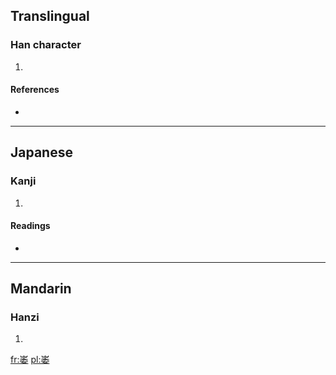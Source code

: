 ==Translingual==

===Han character===
{{Han char|rn=46|rad=山|as=08|sn=11|four=2240<sub>4</sub>|canj=山竹木女 (UHDV)}}

# {{defn|Han|sort=山08}}

====References====
* {{Han ref|kx=0314.330|dkj=08205|dj=0615.190|hdz=10780.120|uh=5D23|ud=23843|bh=D542|bd=54594}}

----

==Japanese==

===Kanji===
{{ja-kanji|grade=|rs=山08}}

# {{defn|lang=ja|sort=山08}}

====Readings====
* {{ja-readings|on=[[い]] (i)|kun=}}

----

==Mandarin==

===Hanzi===
{{cmn-hanzi|pin=[[wěi]] ([[wei3]])|wg=wei<sup>3</sup>}}

# {{defn|lang=cmn|sort=山08}}

[[fr:崣]]
[[pl:崣]]